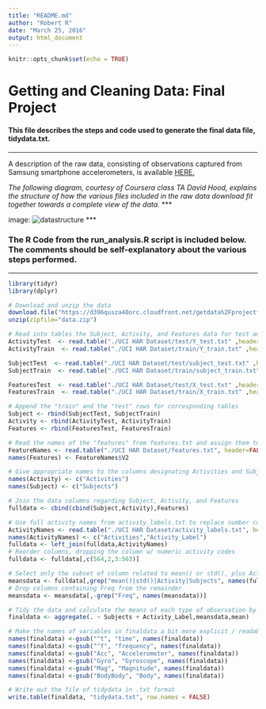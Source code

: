 ```yaml
---
title: "README.md"
author: "Robert R"
date: "March 25, 2016"
output: html_document
---
```


```r
knitr::opts_chunk$set(echo = TRUE)
```

# Getting and Cleaning Data: Final Project

#### This file describes the steps and code used to generate the final data file, tidydata.txt.
***
A description of the raw data, consisting of observations captured from Samsung smartphone accelerometers, is available [HERE.](http://archive.ics.uci.edu/ml/datasets/Human+Activity+Recognition+Using+Smartphones)

*The following diagram, courtesy of Coursera class TA David Hood, explains the structure of how the various files included in the raw data download fit together towards a complete view of the data.*
***

image: ![datastructure](datastructure.png)
***

### The R Code from the run_analysis.R script is included below.  The comments should be self-explanatory about the various steps performed.
***

```r
library(tidyr)
library(dplyr)

# Download and unzip the data
download.file("https://d396qusza40orc.cloudfront.net/getdata%2Fprojectfiles%2FUCI%20HAR%20Dataset.zip", "data.zip", method = "curl")
unzip(zipfile="data.zip")

# Read into tables the Subject, Activity, and Features data for test and train subsets
ActivityTest  <- read.table("./UCI HAR Dataset/test/Y_test.txt" ,header = FALSE)
ActivityTrain  <- read.table("./UCI HAR Dataset/train/Y_train.txt" ,header = FALSE)

SubjectTest  <- read.table("./UCI HAR Dataset/test/subject_test.txt" ,header = FALSE)
SubjectTrain  <- read.table("./UCI HAR Dataset/train/subject_train.txt" ,header = FALSE)

FeaturesTest  <- read.table("./UCI HAR Dataset/test/X_test.txt" ,header = FALSE)
FeaturesTrain  <- read.table("./UCI HAR Dataset/train/X_train.txt" ,header = FALSE)

# Append the "train" and the "test" rows for corresponding tables
Subject <- rbind(SubjectTest, SubjectTrain)
Activity <- rbind(ActivityTest, ActivityTrain)
Features <- rbind(FeaturesTest, FeaturesTrain)

# Read the names of the "features" from features.txt and assign them to corresponding columns 
FeatureNames <- read.table("./UCI HAR Dataset/features.txt", header=FALSE)
names(Features) <- FeatureNames$V2

# Give appropriate names to the columns designating Activities and Subjects
names(Activity) <- c("Activities")
names(Subject) <- c("Subjects")

# Join the data columns regarding Subject, Activity, and Features
fulldata <- cbind(cbind(Subject,Activity),Features)

# Use full activity names from activity_labels.txt to replace number codes
ActivityNames <- read.table("./UCI HAR Dataset/activity_labels.txt", header=FALSE)
names(ActivityNames) <- c("Activities","Activity_Label")
fulldata <- left_join(fulldata,ActivityNames)
# Reorder columns, dropping the column w/ numeric activity codes
fulldata <- fulldata[,c(564,2,3:563)]

# Select only the subset of column related to mean() or std(), plus Activity and Subjects columns
meansdata <- fulldata[,grep("mean()|std()|Activity|Subjects", names(fulldata))]
# Drop columns containing Freq from the remainder
meansdata <- meansdata[,-grep("Freq", names(meansdata))]

# Tidy the data and calculate the means of each type of observation by grouping on Subject & Activity_Label
finaldata <- aggregate(. ~ Subjects + Activity_Label,meansdata,mean)

# Make the names of variables in finaldata a bit more explicit / readable
names(finaldata) <-gsub("^t", "time", names(finaldata))
names(finaldata) <-gsub("^f", "frequency", names(finaldata))
names(finaldata) <-gsub("Acc", "Accelerometer", names(finaldata))
names(finaldata) <-gsub("Gyro", "Gyroscope", names(finaldata))
names(finaldata) <-gsub("Mag", "Magnitude", names(finaldata))
names(finaldata) <-gsub("BodyBody", "Body", names(finaldata))

# Write out the file of tidydata in .txt format
write.table(finaldata, "tidydata.txt", row.names = FALSE)
```

